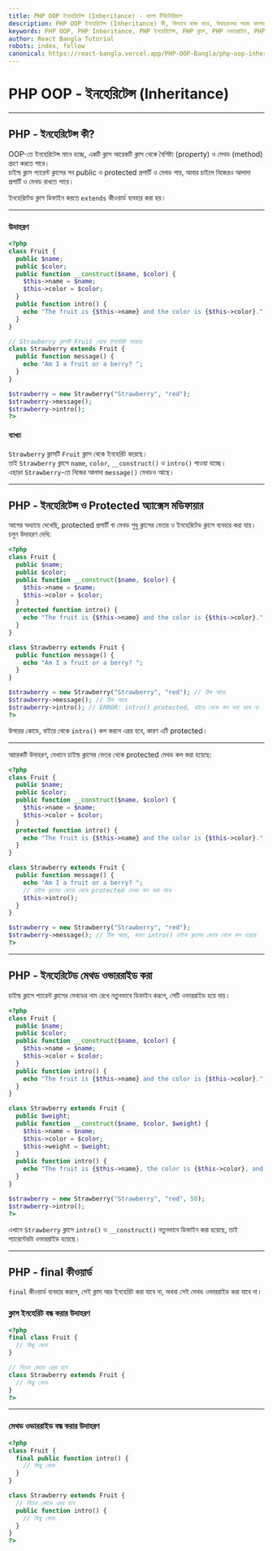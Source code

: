 ```yaml
---
title: PHP OOP ইনহেরিটেন্স (Inheritance) - বাংলা টিউটোরিয়াল
description: PHP OOP ইনহেরিটেন্স (Inheritance) কী, কিভাবে কাজ করে, উদাহরণসহ সহজ বাংলায় ব্যাখ্যা। ক্লাস, চাইল্ড, প্যারেন্ট, ওভাররাইড, ফাইনাল কীওয়ার্ড।
keywords: PHP OOP, PHP Inheritance, PHP ইনহেরিটেন্স, PHP ক্লাস, PHP ওভাররাইড, PHP ফাইনাল, PHP বাংলা টিউটোরিয়াল, PHP OOP Bangla
author: React Bangla Tutorial
robots: index, follow
canonical: https://react-bangla.vercel.app/PHP-OOP-Bangla/php-oop-inheritance
---
```


# PHP OOP - ইনহেরিটেন্স (Inheritance)

---

## PHP - ইনহেরিটেন্স কী?

OOP-তে ইনহেরিটেন্স মানে হচ্ছে, একটি ক্লাস আরেকটি ক্লাস থেকে বৈশিষ্ট্য (property) ও মেথড (method) গ্রহণ করতে পারে।  
চাইল্ড ক্লাস প্যারেন্ট ক্লাসের সব public ও protected প্রপার্টি ও মেথড পায়, আবার চাইলে নিজেরও আলাদা প্রপার্টি ও মেথড রাখতে পারে।

ইনহেরিটেড ক্লাস ডিফাইন করতে `extends` কীওয়ার্ড ব্যবহার করা হয়।

---

### উদাহরণ

```php
<?php
class Fruit {
  public $name;
  public $color;
  public function __construct($name, $color) {
    $this->name = $name;
    $this->color = $color;
  }
  public function intro() {
    echo "The fruit is {$this->name} and the color is {$this->color}.";
  }
}

// Strawberry ক্লাসটি Fruit থেকে ইনহেরিট করেছে
class Strawberry extends Fruit {
  public function message() {
    echo "Am I a fruit or a berry? ";
  }
}

$strawberry = new Strawberry("Strawberry", "red");
$strawberry->message();
$strawberry->intro();
?>
```

#### ব্যাখ্যা

`Strawberry` ক্লাসটি `Fruit` ক্লাস থেকে ইনহেরিট করেছে।  
তাই `Strawberry` ক্লাসে `name`, `color`, `__construct()` ও `intro()` পাওয়া যাচ্ছে।  
এছাড়া `Strawberry`-তে নিজের আলাদা `message()` মেথডও আছে।

---

## PHP - ইনহেরিটেন্স ও Protected অ্যাক্সেস মডিফায়ার

আগের অধ্যায়ে দেখেছি, protected প্রপার্টি বা মেথড শুধু ক্লাসের ভেতর ও ইনহেরিটেড ক্লাসে ব্যবহার করা যায়।  
চলুন উদাহরণ দেখি:

```php
<?php
class Fruit {
  public $name;
  public $color;
  public function __construct($name, $color) {
    $this->name = $name;
    $this->color = $color;
  }
  protected function intro() {
    echo "The fruit is {$this->name} and the color is {$this->color}.";
  }
}

class Strawberry extends Fruit {
  public function message() {
    echo "Am I a fruit or a berry? ";
  }
}

$strawberry = new Strawberry("Strawberry", "red"); // ঠিক আছে
$strawberry->message(); // ঠিক আছে
$strawberry->intro(); // ERROR: intro() protected, বাইরে থেকে কল করা যাবে না
?>
```

উপরের কোডে, বাইরে থেকে `intro()` কল করলে এরর হবে, কারণ এটি protected।

---

আরেকটি উদাহরণ, যেখানে চাইল্ড ক্লাসের ভেতর থেকে protected মেথড কল করা হয়েছে:

```php
<?php
class Fruit {
  public $name;
  public $color;
  public function __construct($name, $color) {
    $this->name = $name;
    $this->color = $color;
  }
  protected function intro() {
    echo "The fruit is {$this->name} and the color is {$this->color}.";
  }
}

class Strawberry extends Fruit {
  public function message() {
    echo "Am I a fruit or a berry? ";
    // চাইল্ড ক্লাসের ভেতর থেকে protected মেথড কল করা যাবে
    $this->intro();
  }
}

$strawberry = new Strawberry("Strawberry", "red");
$strawberry->message(); // ঠিক আছে, কারণ intro() চাইল্ড ক্লাসের ভেতর থেকে কল হয়েছে
?>
```

---

## PHP - ইনহেরিটেড মেথড ওভাররাইড করা

চাইল্ড ক্লাসে প্যারেন্ট ক্লাসের মেথডের নাম রেখে নতুনভাবে ডিফাইন করলে, সেটি ওভাররাইড হয়ে যায়।

```php
<?php
class Fruit {
  public $name;
  public $color;
  public function __construct($name, $color) {
    $this->name = $name;
    $this->color = $color;
  }
  public function intro() {
    echo "The fruit is {$this->name} and the color is {$this->color}.";
  }
}

class Strawberry extends Fruit {
  public $weight;
  public function __construct($name, $color, $weight) {
    $this->name = $name;
    $this->color = $color;
    $this->weight = $weight;
  }
  public function intro() {
    echo "The fruit is {$this->name}, the color is {$this->color}, and the weight is {$this->weight} gram.";
  }
}

$strawberry = new Strawberry("Strawberry", "red", 50);
$strawberry->intro();
?>
```

এখানে `Strawberry` ক্লাসে `intro()` ও `__construct()` নতুনভাবে ডিফাইন করা হয়েছে, তাই প্যারেন্টেরটা ওভাররাইড হয়েছে।

---

## PHP - final কীওয়ার্ড

`final` কীওয়ার্ড ব্যবহার করলে, সেই ক্লাস আর ইনহেরিট করা যাবে না, অথবা সেই মেথড ওভাররাইড করা যাবে না।

### ক্লাস ইনহেরিট বন্ধ করার উদাহরণ

```php
<?php
final class Fruit {
  // কিছু কোড
}

// নিচের কোডে এরর হবে
class Strawberry extends Fruit {
  // কিছু কোড
}
?>
```

---

### মেথড ওভাররাইড বন্ধ করার উদাহরণ

```php
<?php
class Fruit {
  final public function intro() {
    // কিছু কোড
  }
}

class Strawberry extends Fruit {
  // নিচের কোডে এরর হবে
  public function intro() {
    // কিছু কোড
  }
}
?>
```
